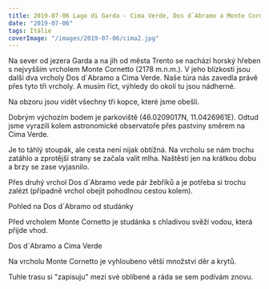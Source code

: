 ```yaml
---
title: 2019-07-06 Lago di Garda - Cima Verde, Dos d´Abramo a Monte Cornetto
date: "2019-07-06"
tags: Itálie
coverImage: "/images/2019-07-06/cima2.jpg"
---
```


Na sever od jezera Garda a na jih od města Trento se nachází horský hřeben s nejvyšším vrcholem Monte Cornetto (2178 m.n.m.). V jeho blízkosti jsou další dva vrcholy Dos d´Abramo a Cima Verde. Naše túra nás zavedla právě přes tyto tři vrcholy. A musím říct, výhledy do okolí tu jsou nádherné.

<CustomImage
  src="/images/2019-07-06/cima1.jpg"
  alt="Lago di Garda - Cima Verde, Dos d´Abramo a Monte Cornetto"
  size="horizontalLarge"
/>

Na obzoru jsou vidět všechny tři kopce, které jsme obešli.

Dobrým výchozím bodem je parkoviště (46.0209017N, 11.0426961E). Odtud jsme vyrazili kolem astronomické observatoře přes pastviny směrem na Cima Verde.

<CustomImage
  src="/images/2019-07-06/cima2.jpg"
  alt="Lago di Garda - Cima Verde, Dos d´Abramo a Monte Cornetto"
  size="horizontalLarge"
/>

Je to táhlý stoupák, ale cesta není nijak obtížná. Na vrcholu se nám trochu zatáhlo a zprotější strany se začala valit mlha. Naštěstí jen na krátkou dobu a brzy se zase vyjasnilo.

<CustomImage
  src="/images/2019-07-06/cima3.jpg"
  alt="Lago di Garda - Cima Verde, Dos d´Abramo a Monte Cornetto"
  size="horizontalLarge"
/>
<CustomImage
  src="/images/2019-07-06/cima4.jpg"
  alt="Lago di Garda - Cima Verde, Dos d´Abramo a Monte Cornetto"
  size="horizontalLarge"
/>

Přes druhý vrchol Dos d´Abramo vede pár žebříků a je potřeba si trochu zalézt (případně vrchol obejít pohodlnou cestou kolem).

<CustomImage
  src="/images/2019-07-06/cima5.jpg"
  alt="Lago di Garda - Cima Verde, Dos d´Abramo a Monte Cornetto"
  size="horizontalLarge"
/>

<CustomImage
  src="/images/2019-07-06/cima7.jpg"
  alt="Lago di Garda - Cima Verde, Dos d´Abramo a Monte Cornetto"
  size="horizontalLarge"
/>
Pohled na Dos d´Abramo od studánky

<CustomImage
  src="/images/2019-07-06/cima6.jpg"
  alt="Lago di Garda - Cima Verde, Dos d´Abramo a Monte Cornetto"
  size="horizontalLarge"
/>

Před vrcholem Monte Cornetto je studánka s chladivou svěží vodou, která přijde vhod.

<CustomImage
  src="/images/2019-07-06/cima8.jpg"
  alt="Lago di Garda - Cima Verde, Dos d´Abramo a Monte Cornetto"
  size="horizontalLarge"
/>

Dos d´Abramo a Cima Verde

<CustomImage
  src="/images/2019-07-06/cima9.jpg"
  alt="Lago di Garda - Cima Verde, Dos d´Abramo a Monte Cornetto"
  size="horizontalLarge"
/>

<CustomImage
  src="/images/2019-07-06/cima10.jpg"
  alt="Lago di Garda - Cima Verde, Dos d´Abramo a Monte Cornetto"
  size="horizontalLarge"
/>

<CustomImage
  src="/images/2019-07-06/cima11.jpg"
  alt="Lago di Garda - Cima Verde, Dos d´Abramo a Monte Cornetto"
  size="horizontalLarge"
/>

Na vrcholu Monte Cornetto je vyhloubeno větší množství děr a krytů.

<CustomImage
  src="/images/2019-07-06/cima12.jpg"
  alt="Lago di Garda - Cima Verde, Dos d´Abramo a Monte Cornetto"
  size="horizontalLarge"
/>
<CustomImage
  src="/images/2019-07-06/cima13.jpg"
  alt="Lago di Garda - Cima Verde, Dos d´Abramo a Monte Cornetto"
  size="horizontalLarge"
/>

Tuhle trasu si "zapisuju" mezi své oblíbené a ráda se sem podívám znovu.

<CustomImage
  src="/images/2019-07-06/cima14.jpg"
  alt="Lago di Garda - Cima Verde, Dos d´Abramo a Monte Cornetto"
  size="horizontalLarge"
/>
